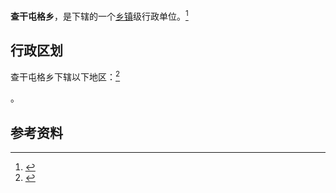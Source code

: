 {{中国乡级行政区|65/27/23/201/000}}

'''查干屯格乡'''，是{{PRC admin/fullname|65/27/23/201/000|3}}下辖的一个[[乡镇|乡镇]]级行政单位。<ref>{{PRC admin/ref sgc|{{PRC admin/parent|65/27/23/201/000}}}}</ref>

== 行政区划 ==

查干屯格乡下辖以下地区：<ref>{{PRC admin/ref sgc|65/27/23/201/000}}</ref>

{{PRC admin/children|65/27/23/201/000}}。

== 参考资料 ==

{{reflist}}

{{行政区划小作品}}
{{PRC admin/navcat|65/27/23/201/000}}